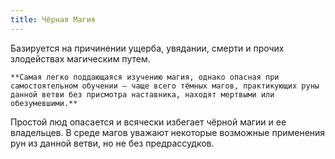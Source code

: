 ```yaml
---
title: Чёрная Магия
---
```


<ButtonCover src="pic.jpg" title="Чёрная Магия" />
<BlockquoteBox text>
    Базируется на причинении ущерба, увядании, смерти и прочих злодействах магическим путем.

    **Самая легко поддающаяся изучению магия, однако опасная при самостоятельном обучении – чаще всего тёмных магов, практикующих руны данной ветви без присмотра наставника, находят мертвыми или обезумевшими.**
</BlockquoteBox>
<BlockquoteBox text warning>
    Простой люд опасается и всячески избегает чёрной магии и ее владельцев. В среде магов уважают некоторые возможные применения рун из данной ветви, но не без предрассудков.
</BlockquoteBox>
<RuneList branch="Чёрная Магия"/>